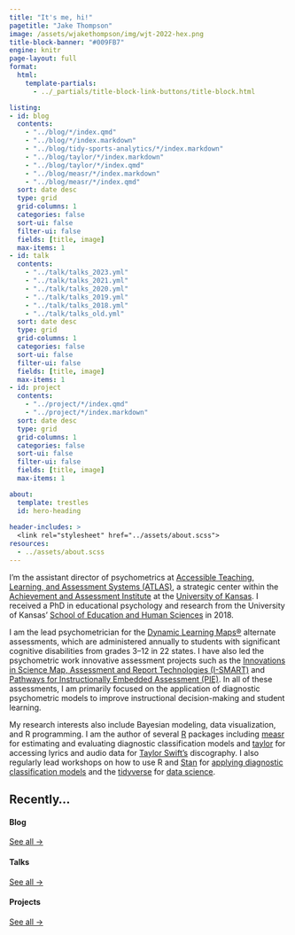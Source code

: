 ```yaml
---
title: "It's me, hi!"
pagetitle: "Jake Thompson"
image: /assets/wjakethompson/img/wjt-2022-hex.png
title-block-banner: "#009FB7"
engine: knitr
page-layout: full
format:
  html:
    template-partials:
      - ../_partials/title-block-link-buttons/title-block.html

listing: 
- id: blog
  contents: 
    - "../blog/*/index.qmd"
    - "../blog/*/index.markdown"
    - "../blog/tidy-sports-analytics/*/index.markdown"
    - "../blog/taylor/*/index.markdown"
    - "../blog/taylor/*/index.qmd"
    - "../blog/measr/*/index.markdown"
    - "../blog/measr/*/index.qmd"
  sort: date desc
  type: grid
  grid-columns: 1
  categories: false
  sort-ui: false
  filter-ui: false
  fields: [title, image]
  max-items: 1
- id: talk
  contents: 
    - "../talk/talks_2023.yml"
    - "../talk/talks_2021.yml"
    - "../talk/talks_2020.yml"
    - "../talk/talks_2019.yml"
    - "../talk/talks_2018.yml"
    - "../talk/talks_old.yml"
  sort: date desc
  type: grid
  grid-columns: 1
  categories: false
  sort-ui: false
  filter-ui: false
  fields: [title, image]
  max-items: 1
- id: project
  contents: 
    - "../project/*/index.qmd"
    - "../project/*/index.markdown"
  sort: date desc
  type: grid
  grid-columns: 1
  categories: false
  sort-ui: false
  filter-ui: false
  fields: [title, image]
  max-items: 1

about:
  template: trestles
  id: hero-heading
  
header-includes: >
  <link rel="stylesheet" href="../assets/about.scss">
resources:
  - ../assets/about.scss 
---
```


::: {#hero-heading}

I'm the assistant director of psychometrics at [Accessible Teaching, Learning, and Assessment Systems (ATLAS)](https://atlas.ku.edu), a strategic center within the [Achievement and Assessment Institute](https://aai.ku.edu) at the [University of Kansas](https://www.ku.edu).
I received a PhD in educational psychology and research from the University of Kansas' [School of Education and Human Sciences](https://soehs.ku.edu/) in 2018.

I am the lead psychometrician for the [Dynamic Learning Maps&reg;](https://www.dynamiclearningmaps.org) alternate assessments, which are administered annually to students with significant cognitive disabilities from grades 3--12 in 22 states.
I have also led the psychometric work innovative assessment projects such as the [Innovations in Science Map, Assessment and Report Technologies (I-SMART)](https://www.ismart.works/) and [Pathways for Instructionally Embedded Assessment (PIE)](https://pie.atlas4learning.org/).
In all of these assessments, I am primarily focused on the application of diagnostic psychometric models to improve instructional decision-making and student learning.

My research interests also include Bayesian modeling, data visualization, and R programming.
I am the author of several [R](https://www.r-project.org) packages including [measr](https://www.measr.info) for estimating and evaluating diagnostic classification models and [taylor](https://taylor.wjakethompson.com) for accessing lyrics and audio data for [Taylor Swift's](https://www.taylorswift.com/) discography.
I also regularly lead workshops on how to use R and [Stan](https://www.mc-stan.org) for [applying diagnostic classification models](https://stancon2023.measr.info) and the [tidyverse](https://www.tidyverse.org) for [data science](https://tidyds-2021.wjakethompson.com/).

:::

## Recently...

:::: {.grid}

::: {.g-col-4}
#### Blog
::: {#blog}
:::
[See all &rarr;](../blog){.about-links .subtitle}
:::

::: {.g-col-4}
#### Talks
::: {#talk}
:::
[See all &rarr;](../talk){.about-links .subtitle}
:::

::: {.g-col-4}
#### Projects
::: {#project}
:::
[See all &rarr;](../project){.about-links .subtitle}
:::

::::

